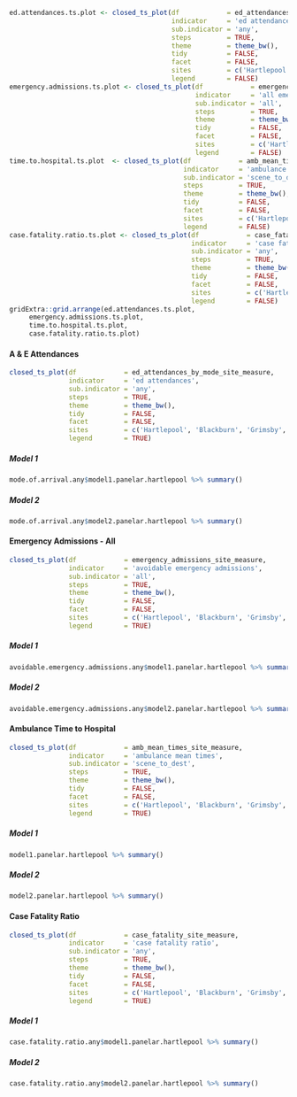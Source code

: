 ```r
ed.attendances.ts.plot <- closed_ts_plot(df            = ed_attendances_by_mode_site_measure,
                                         indicator     = 'ed attendances',
                                         sub.indicator = 'any',
                                         steps         = TRUE,
                                         theme         = theme_bw(),
                                         tidy          = FALSE,
                                         facet         = FALSE,
                                         sites         = c('Hartlepool'),
                                         legend        = FALSE)
emergency.admissions.ts.plot <- closed_ts_plot(df            = emergency_admissions_site_measure,
                                               indicator     = 'all emergency admissions',
                                               sub.indicator = 'all',
                                               steps         = TRUE,
                                               theme         = theme_bw(),
                                               tidy          = FALSE,
                                               facet         = FALSE,
                                               sites         = c('Hartlepool'),
                                               legend        = FALSE)
time.to.hospital.ts.plot  <- closed_ts_plot(df            = amb_mean_times_site_measure,
                                            indicator     = 'ambulance mean times',
                                            sub.indicator = 'scene_to_dest',
                                            steps         = TRUE,
                                            theme         = theme_bw(),
                                            tidy          = FALSE,
                                            facet         = FALSE,
                                            sites         = c('Hartlepool'),
                                            legend        = FALSE)
case.fatality.ratio.ts.plot <- closed_ts_plot(df            = case_fatality_site_measure,
                                              indicator     = 'case fatality ratio',
                                              sub.indicator = 'any',
                                              steps         = TRUE,
                                              theme         = theme_bw(),
                                              tidy          = FALSE,
                                              facet         = FALSE,
                                              sites         = c('Hartlepool'),
                                              legend        = FALSE)
gridExtra::grid.arrange(ed.attendances.ts.plot,
     emergency.admissions.ts.plot,
     time.to.hospital.ts.plot,
     case.fatality.ratio.ts.plot)

```

#### A & E Attendances  {.tabset .tabset-fade .tabset-pills}
```r
closed_ts_plot(df            = ed_attendances_by_mode_site_measure,
               indicator     = 'ed attendances',
               sub.indicator = 'any',
               steps         = TRUE,
               theme         = theme_bw(),
               tidy          = FALSE,
               facet         = FALSE,
               sites         = c('Hartlepool', 'Blackburn', 'Grimsby', 'Wigan'),
               legend        = TRUE)
```

##### Model 1
```r
mode.of.arrival.any$model1.panelar.hartlepool %>% summary()

```
##### Model 2
```r
mode.of.arrival.any$model2.panelar.hartlepool %>% summary()

```

#### Emergency Admissions -  All  {.tabset .tabset-fade .tabset-pills}
```r
closed_ts_plot(df            = emergency_admissions_site_measure,
               indicator     = 'avoidable emergency admissions',
               sub.indicator = 'all',
               steps         = TRUE,
               theme         = theme_bw(),
               tidy          = FALSE,
               facet         = FALSE,
               sites         = c('Hartlepool', 'Blackburn', 'Grimsby', 'Wigan'),
               legend        = TRUE)
```

##### Model 1
```r
avoidable.emergency.admissions.any$model1.panelar.hartlepool %>% summary()

```
##### Model 2
```r
avoidable.emergency.admissions.any$model2.panelar.hartlepool %>% summary()

```

#### Ambulance Time to Hospital {.tabset .tabset-fade .tabset-pills}
```r
closed_ts_plot(df            = amb_mean_times_site_measure,
               indicator     = 'ambulance mean times',
               sub.indicator = 'scene_to_dest',
               steps         = TRUE,
               theme         = theme_bw(),
               tidy          = FALSE,
               facet         = FALSE,
               sites         = c('Hartlepool', 'Blackburn', 'Grimsby', 'Wigan'),
               legend        = TRUE)
```

##### Model 1
```r
model1.panelar.hartlepool %>% summary()

```
##### Model 2
```r
model2.panelar.hartlepool %>% summary()

```


#### Case Fatality Ratio {.tabset .tabset-fade .tabset-pills}
```r
closed_ts_plot(df            = case_fatality_site_measure,
               indicator     = 'case fatality ratio',
               sub.indicator = 'any',
               steps         = TRUE,
               theme         = theme_bw(),
               tidy          = FALSE,
               facet         = FALSE,
               sites         = c('Hartlepool', 'Blackburn', 'Grimsby', 'Wigan'),
               legend        = TRUE)
```

##### Model 1
```r
case.fatality.ratio.any$model1.panelar.hartlepool %>% summary()

```
##### Model 2
```r
case.fatality.ratio.any$model2.panelar.hartlepool %>% summary()

```
